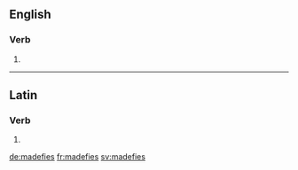 ==English==

===Verb===
{{head|en|verb form}}

# {{en-third-person singular of|madefy}}

----

==Latin==

===Verb===
{{la-verb-form|madefīēs}}

# {{conjugation of|madefaciō||2|s|futr|pasv|indc|lang=la}}

[[de:madefies]]
[[fr:madefies]]
[[sv:madefies]]